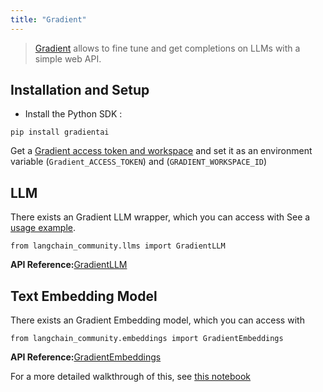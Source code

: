 ```yaml
---
title: "Gradient"
---
```


> [Gradient](https://gradient.ai/) allows to fine tune and get completions on LLMs with a simple web API.

## Installation and Setup

* Install the Python SDK :

```
pip install gradientai
```

Get a [Gradient access token and workspace](https://gradient.ai/) and set it as an environment variable (`Gradient_ACCESS_TOKEN`) and (`GRADIENT_WORKSPACE_ID`)

## LLM

There exists an Gradient LLM wrapper, which you can access with See a [usage example](/oss/integrations/llms/gradient).

```
from langchain_community.llms import GradientLLM
```

**API Reference:**[GradientLLM](https://python.langchain.com/api_reference/community/llms/langchain_community.llms.gradient_ai.GradientLLM.html)

## Text Embedding Model

There exists an Gradient Embedding model, which you can access with

```
from langchain_community.embeddings import GradientEmbeddings
```

**API Reference:**[GradientEmbeddings](https://python.langchain.com/api_reference/community/embeddings/langchain_community.embeddings.gradient_ai.GradientEmbeddings.html)

For a more detailed walkthrough of this, see [this notebook](/oss/integrations/text_embedding/gradient)
